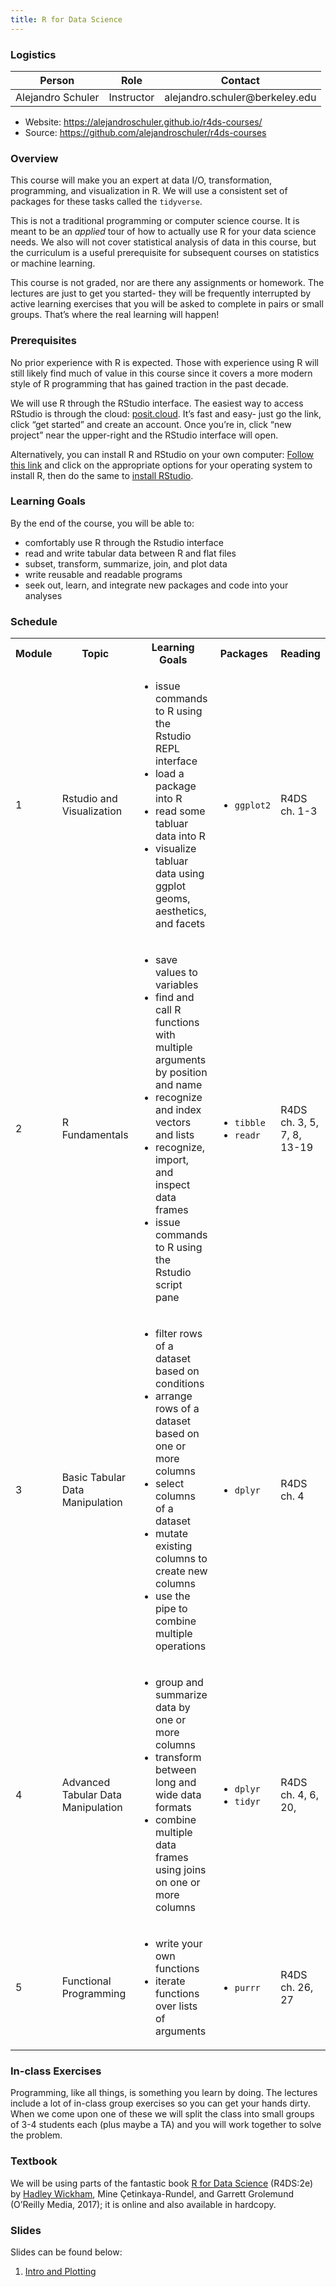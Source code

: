 ```yaml
---
title: R for Data Science
---
```


### Logistics
| Person | Role | Contact |
|---|---|---|
| Alejandro Schuler | Instructor | alejandro.schuler@berkeley.edu |

- Website: [https://alejandroschuler.github.io/r4ds-courses/](https://alejandroschuler.github.io/r4ds-courses/)
- Source: [https://github.com/alejandroschuler/r4ds-courses](https://github.com/alejandroschuler/r4ds-courses)

### Overview
This course will make you an expert at data I/O, transformation, programming, and visualization in R. 
We will use a consistent set of packages for these tasks called the `tidyverse`.

This is not a traditional programming or computer science course. 
It is meant to be an *applied* tour of how to actually use R for your data science needs. 
We also will not cover statistical analysis of data in this course, but the curriculum is a useful prerequisite for subsequent courses on statistics or machine learning.

This course is not graded, nor are there any assignments or homework. The lectures are just to get you started- they will be frequently interrupted by active learning exercises that you will be asked to complete in pairs or small groups. That's where the real learning will happen!

### Prerequisites
No prior experience with R is expected. Those with experience using R will still likely find much of value in this course since it covers a more modern style of R programming that has gained traction in the past decade.

We will use R through the RStudio interface. The easiest way to access RStudio is through the cloud: [posit.cloud](https://posit.cloud). It's fast and easy- just go the link, click "get started" and create an account. Once you're in, click "new project" near the upper-right and the RStudio interface will open.

Alternatively, you can install R and RStudio on your own computer: 
[Follow this link](https://cran.rstudio.com/) and click on the appropriate options for your operating system to install R, 
then do the same to [install RStudio](https://posit.co/download/rstudio-desktop/#download).

### Learning Goals
By the end of the course, you will be able to:

* comfortably use R through the Rstudio interface
* read and write tabular data between R and flat files
* subset, transform, summarize, join, and plot data
* write reusable and readable programs
* seek out, learn, and integrate new packages and code into your analyses

### Schedule

<table>
  <tbody>
    <tr>
        <th>Module</th>
        <th>Topic</th>
        <th>Learning Goals</th>
        <th>Packages</th>
        <th>Reading</th>
    </tr>
    <tr>
        <td>1</td>
        <td>Rstudio and Visualization</td>
        <td><ul>
              <li>issue commands to R using the Rstudio REPL interface</li>
              <li>load a package into R</li>
              <li>read some tabluar data into R</li>
              <li>visualize tabluar data using ggplot geoms, aesthetics, and facets</li>
        </ul></td>
        <td><ul>
            <li><code>ggplot2</code></li>
        </ul></td>
        <td>R4DS ch. 1-3</td>
    </tr>
    <tr>
      <td>2</td>
      <td>R Fundamentals</td>
      <td>
        <ul>
            <li>save values to variables</li>
            <li>find and call R functions with multiple arguments by position and name</li>
            <li>recognize and index vectors and lists</li>
            <li>recognize, import, and inspect data frames</li>
            <li>issue commands to R using the Rstudio script pane</li>
        </ul></td>
        <td><ul>
            <li><code>tibble</code></li>
            <li><code>readr</code></li>
        </ul></td>
        <td>R4DS ch. 3, 5, 7, 8, 13-19</td>
    </tr>
    <tr>
      <td>3</td>
      <td>Basic Tabular Data Manipulation</td>
        <td><ul>
            <li>filter rows of a dataset based on conditions</li>
            <li>arrange rows of a dataset based on one or more columns</li>
            <li>select columns of a dataset</li>
            <li>mutate existing columns to create new columns</li>
            <li>use the pipe to combine multiple operations</li>          
        </ul></td>
        <td><ul>
            <li><code>dplyr</code></li>
        </ul></td>
        <td>R4DS ch. 4</td>
    </tr>
    <tr>
      <td>4</td>
      <td>Advanced Tabular Data Manipulation</td>
      <td>
        <ul>
            <li>group and summarize data by one or more columns</li>
            <li>transform between long and wide data formats</li>
            <li>combine multiple data frames using joins on one or more columns</li>
        </ul></td>
        <td><ul>
            <li><code>dplyr</code></li>
            <li><code>tidyr</code></li>
        </ul></td>
        <td>R4DS ch. 4, 6, 20, </td>
    </tr>
    <tr>
      <td>5</td>
      <td>Functional Programming</td>
        <td><ul>
            <li>write your own functions</li>
            <li>iterate functions over lists of arguments</li>
        </ul></td>
        <td><ul>
            <li><code>purrr</code></li>
        </ul></td>
        <td>R4DS ch. 26, 27</td>
    </tr>
  </tbody>
</table>



### In-class Exercises
Programming, like all things, is something you learn by doing. The lectures include a lot of in-class group exercises so you can get your hands dirty. When we come upon one of these we will split the class into small groups of 3-4 students each (plus maybe a TA) and you will work together to solve the problem.

### Textbook
We will be using parts of the fantastic book [R for Data Science](https://r4ds.hadley.nz/) (R4DS:2e) by [Hadley Wickham](http://hadley.nz/), Mine Çetinkaya-Rundel, and Garrett Grolemund (O'Reilly Media, 2017); it is online and also available in hardcopy.

### Slides
Slides can be found below:

1. [Intro and Plotting](lectures/1-intro-plotting.html)
<!-- 2. [R Programming](lectures/2-r-basics.html)
3. [Tabluar Data](lectures/3-data-transformation.html)
4. [Advanced Tabular Data](lectures/4-adv-tabular-data.html)
5. [Functional Programming](lectures/5-functional-programming.html) -->